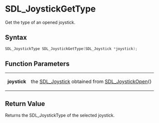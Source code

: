 = SDL_JoystickGetType =

Get the type of an opened joystick.

== Syntax ==

<syntaxhighlight lang='c'>
SDL_JoystickType SDL_JoystickGetType(SDL_Joystick *joystick);
</syntaxhighlight>

== Function Parameters ==

{|
|'''joystick'''
|the [[SDL_Joystick]] obtained from [[SDL_JoystickOpen]]()
|}

== Return Value ==

Returns the SDL_JoystickType of the selected joystick.


